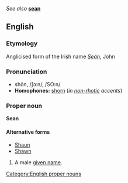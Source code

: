 ''See also'' '''[[sean]]'''

==English==
===Etymology===
Anglicised form of the Irish name ''[[Seán]]'', John

===Pronunciation===
*shôn, /ʃɔːn/, /SO:n/
*'''Homophones:''' [[shorn]] (''in [[non-rhotic]] accents'')

===Proper noun===
'''Sean'''

====Alternative forms====
*[[Shaun]]
*[[Shawn]]

#A male [[given name]].

[[Category:English proper nouns]]